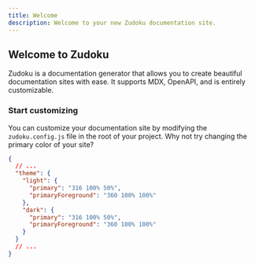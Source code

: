 ```yaml
---
title: Welcome
description: Welcome to your new Zudoku documentation site.
---
```


## Welcome to Zudoku

Zudoku is a documentation generator that allows you to create beautiful documentation sites with
ease. It supports MDX, OpenAPI, and is entirely customizable.

### Start customizing

You can customize your documentation site by modifying the `zudoku.config.js` file in the root of
your project. Why not try changing the primary color of your site?

```json
{
  // ...
  "theme": {
    "light": {
      "primary": "316 100% 50%",
      "primaryForeground": "360 100% 100%"
    },
    "dark": {
      "primary": "316 100% 50%",
      "primaryForeground": "360 100% 100%"
    }
  }
  // ...
}
```
